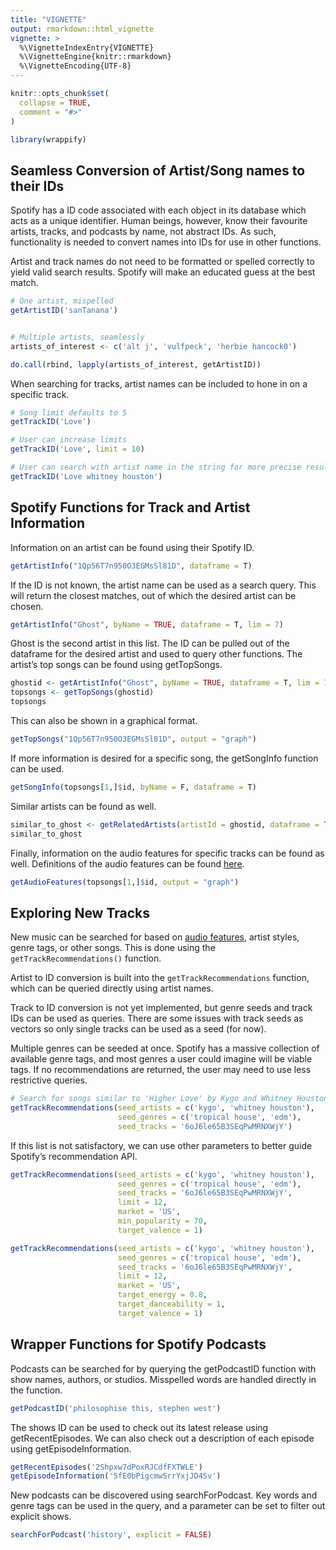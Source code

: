 ```yaml
---
title: "VIGNETTE"
output: rmarkdown::html_vignette
vignette: >
  %\VignetteIndexEntry{VIGNETTE}
  %\VignetteEngine{knitr::rmarkdown}
  %\VignetteEncoding{UTF-8}
---
```


```r
knitr::opts_chunk$set(
  collapse = TRUE,
  comment = "#>"
)
```

```r
library(wrappify)
```

## Seamless Conversion of Artist/Song names to their IDs

Spotify has a ID code associated with each object in its database which acts as a unique identifier. Human beings, however, know their favourite artists, tracks, and podcasts by  name, not abstract IDs. As such, functionality is needed to convert names into IDs for use in other functions.

Artist and track names do not need to be formatted or spelled correctly to
yield valid search results. Spotify will make an educated guess at the best match.

```r
# One artist, mispelled
getArtistID('sanTanana')


# Multiple artists, seamlessly
artists_of_interest <- c('alt j', 'vulfpeck', 'herbie hancock0')

do.call(rbind, lapply(artists_of_interest, getArtistID))
```

When searching for tracks, artist names can be included to hone in on a specific track.
```r
# Song limit defaults to 5
getTrackID('Love')

# User can increase limits
getTrackID('Love', limit = 10)

# User can search with artist name in the string for more precise results
getTrackID('Love whitney houston')
```


## Spotify Functions for Track and Artist Information

Information on an artist can be found using their Spotify ID.
```r
getArtistInfo("1Qp56T7n950O3EGMsSl81D", dataframe = T)
```

If the ID is not known, the artist name can be used as a search query. This will return the closest matches, out of which the desired artist can be chosen.
```r
getArtistInfo("Ghost", byName = TRUE, dataframe = T, lim = 7)

```
Ghost is the second artist in this list. The ID can be pulled out of the dataframe for the desired artist and used to query other functions. The artist's top songs can be found using getTopSongs.
```r
ghostid <- getArtistInfo("Ghost", byName = TRUE, dataframe = T, lim = 7)[2,]$id
topsongs <- getTopSongs(ghostid)
topsongs
```
This can also be shown in a graphical format.
```r
getTopSongs("1Qp56T7n950O3EGMsSl81D", output = "graph")
```

If more information is desired for a specific song, the getSongInfo function can be used.
```r
getSongInfo(topsongs[1,]$id, byName = F, dataframe = T)
```

Similar artists can be found as well.
```r
similar_to_ghost <- getRelatedArtists(artistId = ghostid, dataframe = TRUE)
similar_to_ghost
```

Finally, information on the audio features for specific tracks can be found as well. Definitions of the audio features can be found [here](https://developer.spotify.com/documentation/web-api/reference/#object-audiofeaturesobject).
```r
getAudioFeatures(topsongs[1,]$id, output = "graph")
```


## Exploring New Tracks

New music can be searched for based on [audio features](https://developer.spotify.com/documentation/web-api/reference/#object-audiofeaturesobject), artist styles, genre tags, or other songs. This is done using the `getTrackRecommendations()` function.

Artist to ID conversion is built into the `getTrackRecommendations` function, which can be queried directly using artist names.

Track to ID conversion is not yet implemented, but genre seeds and track IDs can be used as queries. There are some issues with track seeds as vectors so only single tracks can be used as a seed (for now).

Multiple genres can be seeded at once. Spotify has a massive collection of available genre tags, and most genres a user could imagine will be viable tags. If no recommendations are returned, the user may need to use less restrictive queries. 

```r
# Search for songs similar to 'Higher Love' by Kygo and Whitney Houston
getTrackRecommendations(seed_artists = c('kygo', 'whitney houston'),
                        seed_genres = c('tropical house', 'edm'),
                        seed_tracks = '6oJ6le65B3SEqPwMRNXWjY')
```

If this list is not satisfactory, we can use other parameters to better
guide Spotify's recommendation API.
```r
getTrackRecommendations(seed_artists = c('kygo', 'whitney houston'),
                        seed_genres = c('tropical house', 'edm'),
                        seed_tracks = '6oJ6le65B3SEqPwMRNXWjY',
                        limit = 12,
                        market = 'US',
                        min_popularity = 70,
                        target_valence = 1)
```

```r
getTrackRecommendations(seed_artists = c('kygo', 'whitney houston'),
                        seed_genres = c('tropical house', 'edm'),
                        seed_tracks = '6oJ6le65B3SEqPwMRNXWjY',
                        limit = 12,
                        market = 'US',
                        target_energy = 0.8,
                        target_danceability = 1,
                        target_valence = 1)
```

## Wrapper Functions for Spotify Podcasts

Podcasts can be searched for by querying the getPodcastID function with show names, authors, or studios. Misspelled words are handled directly in the function.

```r
getPodcastID('philosophise this, stephen west')
```

The shows ID can be used to check out its latest release using 
getRecentEpisodes. We can also check out a description of each episode using 
getEpisodeInformation.

```r
getRecentEpisodes('2Shpxw7dPoxRJCdfFXTWLE')
getEpisodeInformation('5fE0bPigcmwSrrYxjJD4Sv')
```

New podcasts can be discovered using searchForPodcast. Key words and genre tags can be used in the query, and a parameter can be set to filter out explicit shows. 

```r
searchForPodcast('history', explicit = FALSE)
```

